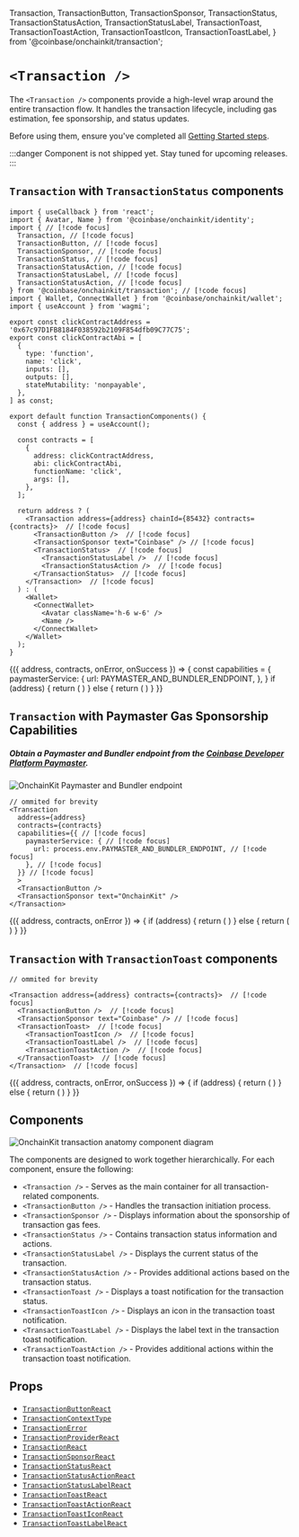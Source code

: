   Transaction, 
  TransactionButton,
  TransactionSponsor,
  TransactionStatus,
  TransactionStatusAction,
  TransactionStatusLabel,
  TransactionToast,
  TransactionToastAction,
  TransactionToastIcon,
  TransactionToastLabel,
} from '@coinbase/onchainkit/transaction';


# `<Transaction />`

The `<Transaction />` components provide a high-level wrap around the entire transaction flow. 
It handles the transaction lifecycle, including gas estimation, fee sponsorship, and status updates.

Before using them, ensure you've completed all [Getting Started steps](/getting-started).

:::danger
Component is not shipped yet. Stay tuned for upcoming releases.
:::

## `Transaction` with `TransactionStatus` components

```tsx [code]
import { useCallback } from 'react';
import { Avatar, Name } from '@coinbase/onchainkit/identity';
import { // [!code focus]
  Transaction, // [!code focus]
  TransactionButton, // [!code focus]
  TransactionSponsor, // [!code focus]
  TransactionStatus, // [!code focus]
  TransactionStatusAction, // [!code focus]
  TransactionStatusLabel, // [!code focus]
  TransactionStatusAction, // [!code focus]
} from '@coinbase/onchainkit/transaction'; // [!code focus]
import { Wallet, ConnectWallet } from '@coinbase/onchainkit/wallet';
import { useAccount } from 'wagmi';

export const clickContractAddress = '0x67c97D1FB8184F038592b2109F854dfb09C77C75';
export const clickContractAbi = [
  {
    type: 'function',
    name: 'click',
    inputs: [],
    outputs: [],
    stateMutability: 'nonpayable',
  },
] as const;

export default function TransactionComponents() {
  const { address } = useAccount();

  const contracts = [
    {
      address: clickContractAddress,
      abi: clickContractAbi,
      functionName: 'click',
      args: [],
    },
  ];

  return address ? (
    <Transaction address={address} chainId={85432} contracts={contracts}>  // [!code focus]
      <TransactionButton />  // [!code focus]
      <TransactionSponsor text="Coinbase" /> // [!code focus]
      <TransactionStatus>  // [!code focus]
        <TransactionStatusLabel />  // [!code focus]
        <TransactionStatusAction />  // [!code focus]
      </TransactionStatus>  // [!code focus]
    </Transaction>  // [!code focus]
  ) : (
    <Wallet>
      <ConnectWallet>
        <Avatar className='h-6 w-6' />
        <Name />
      </ConnectWallet>
    </Wallet>
  );
}
```
<App>
  <TransactionWrapper>
    {({ address, contracts, onError, onSuccess }) => {
      const capabilities = {
        paymasterService: {
          url: PAYMASTER_AND_BUNDLER_ENDPOINT,
        },
      }
      if (address) {
        return (
          <Transaction
            address={address}
            capabilities={capabilities}
            chainId={84532}
            contracts={contracts}
            onError={onError}
            onSuccess={onSuccess}
          >
            <TransactionButton />
            <TransactionSponsor text="coinbase" />
            <TransactionStatus>
              <TransactionStatusLabel />
              <TransactionStatusAction />
            </TransactionStatus>
          </Transaction>
        )
      } else {
        return (
          <Wallet>
            <ConnectWallet>
              <Avatar className="h-6 w-6" />
              <Name />
            </ConnectWallet>
          </Wallet>
        )
      }
    }}
  </TransactionWrapper>
</App>

## `Transaction` with Paymaster Gas Sponsorship Capabilities
##### Obtain a Paymaster and Bundler endpoint from the [Coinbase Developer Platform Paymaster](https://portal.cdp.coinbase.com/products/bundler-and-paymaster).

<img
  alt="OnchainKit Paymaster and Bundler endpoint"
  title="OnchainKit Paymaster and Bundler endpoint"
  src="/assets/onchainkit-components-paymaster-endpoint.png"
  width="auto"
/>
```tsx
// ommited for brevity
<Transaction
  address={address}
  contracts={contracts}
  capabilities={{ // [!code focus]
    paymasterService: { // [!code focus]
      url: process.env.PAYMASTER_AND_BUNDLER_ENDPOINT, // [!code focus]
    }, // [!code focus]
  }} // [!code focus]
  >
  <TransactionButton />
  <TransactionSponsor text="OnchainKit" />
</Transaction>
```
<App>
  <TransactionWrapper>
    {({ address, contracts, onError }) => {
      if (address) {
        return (
          <Transaction 
            address={address} 
            contracts={contracts} 
            onError={onError} 
            capabilities={{
              paymasterService: {
                url: PAYMASTER_AND_BUNDLER_ENDPOINT,
              },
            }}
          >
            <TransactionButton />
            <TransactionSponsor text="OnchainKit" />
          </Transaction>
        )
      } else {
        return (
          <Wallet>
            <ConnectWallet>
              <Avatar className="h-6 w-6" />
              <Name />
            </ConnectWallet>
          </Wallet>
        )
      }
    }}
  </TransactionWrapper>
</App>

## `Transaction` with `TransactionToast` components

```tsx
// ommited for brevity

<Transaction address={address} contracts={contracts}>  // [!code focus]
  <TransactionButton />  // [!code focus]
  <TransactionSponsor text="Coinbase" /> // [!code focus]
  <TransactionToast>  // [!code focus]
    <TransactionToastIcon />  // [!code focus]
    <TransactionToastLabel />  // [!code focus]
    <TransactionToastAction />  // [!code focus]
  </TransactionToast>  // [!code focus]
</Transaction>  // [!code focus]
```

<App>
  <TransactionWrapper>
    {({ address, contracts, onError, onSuccess }) => {
      if (address) {
        return (
          <Transaction
            address={address}
            capabilities={{
              paymasterService: {
                url: 'https://api.developer.coinbase.com/rpc/v1/base-sepolia/KkgONfLFgUZKI8nnrttLbI78U2vyhtXg',
              },
            }}
            chainId={84532}
            contracts={contracts}
            onError={onError}
            onSuccess={onSuccess}
          >
            <TransactionButton />
            <TransactionSponsor text="Coinbase" />
            <TransactionToast>
              <TransactionToastIcon />
              <TransactionToastLabel />
              <TransactionToastAction />
            </TransactionToast>
          </Transaction>
        )
      } else {
        return (
          <Wallet>
            <ConnectWallet>
              <Avatar className="h-6 w-6" />
              <Name />
            </ConnectWallet>
          </Wallet>
        )
      }
    }}
  </TransactionWrapper>
</App>

## Components

<div className="flex flex-col max-w-[648px] gap-6">
  <img 
    src="/assets/onchainkit-components-transaction-anatomy.png" 
    alt="OnchainKit transaction anatomy component diagram"
    title="Visual breakdown of OnchainKit transaction components"
  />
</div>

The components are designed to work together hierarchically. For each component, ensure the following:
- `<Transaction />` - Serves as the main container for all transaction-related components.
- `<TransactionButton />` - Handles the transaction initiation process.
- `<TransactionSponsor />` - Displays information about the sponsorship of transaction gas fees.
- `<TransactionStatus />` - Contains transaction status information and actions.
- `<TransactionStatusLabel />` - Displays the current status of the transaction.
- `<TransactionStatusAction />` - Provides additional actions based on the transaction status.
- `<TransactionToast />` - Displays a toast notification for the transaction status.
- `<TransactionToastIcon />` - Displays an icon in the transaction toast notification.
- `<TransactionToastLabel />` - Displays the label text in the transaction toast notification.
- `<TransactionToastAction />` - Provides additional actions within the transaction toast notification.

## Props

- [`TransactionButtonReact`](/transaction/types#transactionbuttonreact)
- [`TransactionContextType`](/transaction/types#transactioncontexttype)
- [`TransactionError`](/transaction/types#transactionerror)
- [`TransactionProviderReact`](/transaction/types#transactionproviderreact)
- [`TransactionReact`](/transaction/types#transactionreact)
- [`TransactionSponsorReact`](/transaction/types#transactionsponsorreact)
- [`TransactionStatusReact`](/transaction/types#transactionstatusreact)
- [`TransactionStatusActionReact`](/transaction/types#transactionstatusactionreact)
- [`TransactionStatusLabelReact`](/transaction/types#transactionstatuslabelreact)
- [`TransactionToastReact`](/transaction/types#transactiontoastreact)
- [`TransactionToastActionReact`](/transaction/types#transactiontoastactionreact)
- [`TransactionToastIconReact`](/transaction/types#transactiontoasticonreact)
- [`TransactionToastLabelReact`](/transaction/types#transactiontoastlabelreact)
```